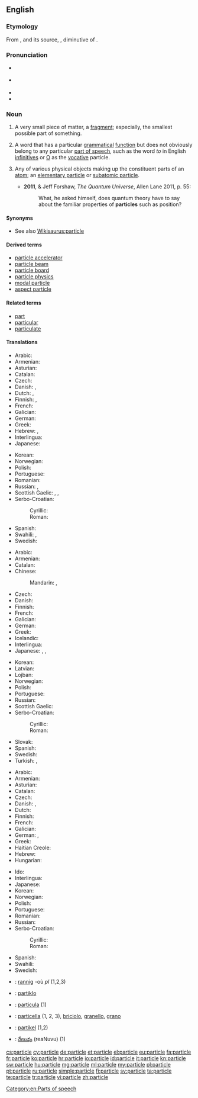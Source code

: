==English==
{{wikipedia}}

===Etymology===
From {{etyl|frm}} {{term|particule}}, and its source, {{etyl|la}} {{term|particula||small part, particle}}, diminutive of {{term|pars||part, piece}}.

===Pronunciation===
* {{a|UK}} {{IPA|/ˈpɑːtɪk(ə)l/}}
* {{a|US}} {{IPA|/ˈpɑːɹdəkəl/}}
* {{audio|en-us-particle.ogg|Audio (US)}}
* {{rhymes|ɑː(r)tɪkəl}}

===Noun===
{{en-noun}}

# A very small piece of matter, a [[fragment]]; especially, the smallest possible part of something. {{defdate|from 14th c.}}
# {{linguistics}} A word that has a particular [[grammatical]] [[function]] but does not obviously belong to any particular [[part of speech]], such as the word ''to'' in English [[infinitive]]s or [[O]] as the [[vocative]] particle. {{defdate|from 16th c.}}
# {{physics}} Any of various physical objects making up the constituent parts of an [[atom]]; an [[elementary particle]] or [[subatomic particle]]. {{defdate|from 19th c.}}
#* '''2011''', {{w|Brian Cox (physicist)|Brian Cox}} & Jeff Forshaw, ''The Quantum Universe'', Allen Lane 2011, p. 55:
#*: What, he asked himself, does quantum theory have to say about the familiar properties of '''particles''' such as position?

====Synonyms====
* See also [[Wikisaurus:particle]]

====Derived terms====
* [[particle accelerator]]
* [[particle beam]]
* [[particle board]]
* [[particle physics]]
* [[modal particle]]
* [[aspect particle]]

====Related terms====
* [[part]]
* [[particular]]
* [[particulate]]

====Translations====
{{trans-top|body with very small size}}
* Arabic: {{t+|ar|جسيم|tr=Jusaim}}
* Armenian: {{t-|hy|մասնիկ|tr=masnik}}
* Asturian: {{t-|ast|partícula|f}}
* Catalan: {{t+|ca|partícula|f}}
* Czech: {{t+|cs|částice|f}}
* Danish: {{t+|da|partikel|c}}, {{t+|da|lille}} {{t+|da|del|c}}
* Dutch: {{t+|nl|deeltje|n}}, {{t+|nl|partikel|n}}
* Finnish: {{t+|fi|hiukkanen}}, {{t+|fi|partikkeli}}
* French: {{t+|fr|particule|f}}
* Galician: {{t+|gl|partícula|f}}
* German: {{t+|de|Partikel|n}}
* Greek: {{t+|el|μόριο|n|tr=mório}}
* Hebrew: {{t-|he|חלקיק|m|tr=chelkik}}, {{t-|he|גרגיר|m|tr=gargir}}
* Interlingua: {{t-|ia|particula}}
* Japanese: {{t-|ja|粒子|tr=ryūshi|sc=Jpan}}
{{trans-mid}}
* Korean: {{t-|ko|입자|tr=ipja|sc=Kore}}
* Norwegian: {{t+|no|partikkel|m}}
* Polish: {{t+|pl|cząstka|f}}
* Portuguese: {{t+|pt|partícula|f}}
* Romanian: {{t-|ro|particulă|f}}
* Russian: {{t+|ru|частица|f|tr=častíca}}, {{t+|ru|крупица|f|tr=krupíca}}
* Scottish Gaelic: {{t-|gd|bìdeag|f}}, {{t-|gd|criomag|f}}, {{t-|gd|mìr|m}}
* Serbo-Croatian:
*: Cyrillic: {{t-|sh|честица|f|alt=чѐстица}}
*: Roman: {{t-|sh|čestica|f|alt=čèstica}}
* Spanish: {{t+|es|partícula|f}}
* Swahili: {{t+|sw|chembechembe}}, {{t+|sw|punje}}
* Swedish: {{t+|sv|partikel|c}}
{{trans-bottom}}

{{trans-top|word that does not belong to any particular part of speech}}
* Arabic: {{t-|ar|أداة|f|tr=ʼadāa}}
* Armenian: {{t-|hy|եղանակավորող բառ|tr=eġanakavoroġ baṙ}}
* Catalan: {{t+|ca|partícula|f}}
* Chinese:
*: Mandarin: {{t-|cmn|助詞|sc=Hani}}, {{t|cmn|助词|tr=zhùcí|sc=Hani}}
* Czech: {{t+|cs|částice|f}}
* Danish: {{t+|da|partikel|c}}
* Finnish: {{t+|fi|partikkeli}}
* French: {{t+|fr|particule|f}}
* Galician: {{t+|gl|partícula|f}}
* German: {{t+|de|Partikel|f}}
* Greek: {{t+|el|μόριο|n|tr=mório}}
* Icelandic: {{t+|is|smáorð|n}}
* Interlingua: {{t-|ia|particula}}
* Japanese: {{t+|ja|助詞|tr=じょし, joshi}}, {{t+|ja|助辞|tr=じょじ, joji}}, {{t+|ja|てにをは|tr=teniowa|sc=Jpan}}<!-- は is pronounced "ha", not "wa" here -->
{{trans-mid}}
* Korean: {{t+|ko|조사|tr=josa|sc=Kore}}
* Latvian: {{t+|lv|partikula|f}}
* Lojban: {{t-|jbo|cmavo}}
* Norwegian: {{t+|no|partikkel|m}}
* Polish: {{t+|pl|partykuła|f}}
* Portuguese: {{t+|pt|partícula|f}}
* Russian: {{t+|ru|частица|f|tr=častíca}}
* Scottish Gaelic: {{t-|gd|mion-fhacal|m}}
* Serbo-Croatian:
*: Cyrillic: {{t-|sh|честица|f|alt=чѐстица}}
*: Roman: {{t-|sh|čestica|f|alt=čèstica}}
* Slovak: {{t-|sk|častica|f}}
* Spanish: {{t+|es|partícula|f}}
* Swedish: {{t+|sv|partikel|c}}
* Turkish: {{t+|tr|edat}}, {{t+|tr|ilgeç}}
{{trans-bottom}}

{{trans-top|elementary particle or subatomic particle}}
* Arabic: {{t+|ar|جسيم|tr=Jusaim}}
* Armenian: {{t-|hy|մասնիկ|tr=masnik}}
* Asturian: {{t-|ast|partícula|f}}
* Catalan: {{t+|ca|partícula|f}}
* Czech: {{t+|cs|částice|f}}
* Danish: {{t+|da|partikel|c}}, {{t-|da|elementarpartikel|c}}
* Dutch: {{t+|nl|deeltje|n}}
* Finnish: {{t+|fi|hiukkanen}}
* French: {{t+|fr|particule|f}}
* Galician: {{t+|gl|partícula|f}}
* German: {{t+|de|Partikel|n}}, {{t+|de|Teilchen|n}}
* Greek: {{t+|el|σωματίδιο|n|tr=somatídio}}
* Haitian Creole: {{tø|ht|patikil}}
* Hebrew: {{t-|he|חלקיק|m|tr=chelkik}}
* Hungarian: {{t+|hu|részecske}}
{{trans-mid}}
* Ido: {{t+|io|partikulo}}
* Interlingua: {{t-|ia|particula}}
* Japanese: {{t-|ja|素粒子|tr=soryūshi|sc=Jpan}}
* Korean: {{t+|ko|소립자|tr=soripja|sc=Kore}}
* Norwegian: {{t+|no|partikkel|m}}
* Polish: {{t+|pl|cząstka|f}}
* Portuguese: {{t+|pt|partícula|f}}
* Romanian: {{t-|ro|particulă|f}}
* Russian: {{t+|ru|частица|f|tr=častíca}}
* Serbo-Croatian:
*: Cyrillic: {{t-|sh|честица|f|alt=чѐстица}}
*: Roman: {{t-|sh|čestica|f|alt=čèstica}}
* Spanish: {{t+|es|partícula|f}}
* Swahili: {{t+|sw|chembechembe}}
* Swedish: {{t+|sv|partikel|c}}
{{trans-bottom}}

{{checktrans-top}}
* {{ttbc|br}}: [[rannig]] {{f}} -où ''pl'' (1,2,3)
* {{ttbc|eo}}: [[partiklo]]
* {{ttbc|ia}}: [[particula]] (1)
{{trans-mid}}
* {{ttbc|it}}: [[particella]] {{f}} (1, 2, 3), [[briciolo]], [[granello]], [[grano]]
* {{ttbc|sv}}: [[partikel]] {{c}} (1,2)
* {{ttbc|te}}: [[రేణువు]] (reaNuvu) (1)
{{trans-bottom}}

[[Category:en:Parts of speech]]

[[cs:particle]]
[[cy:particle]]
[[de:particle]]
[[et:particle]]
[[el:particle]]
[[eu:particle]]
[[fa:particle]]
[[fr:particle]]
[[ko:particle]]
[[hr:particle]]
[[io:particle]]
[[id:particle]]
[[it:particle]]
[[kn:particle]]
[[sw:particle]]
[[hu:particle]]
[[mg:particle]]
[[ml:particle]]
[[my:particle]]
[[pl:particle]]
[[pt:particle]]
[[ru:particle]]
[[simple:particle]]
[[fi:particle]]
[[sv:particle]]
[[ta:particle]]
[[te:particle]]
[[tr:particle]]
[[vi:particle]]
[[zh:particle]]